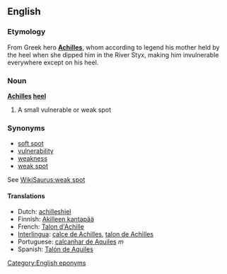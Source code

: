 ==English==

===Etymology===
From Greek hero '''[[Achilles]]''', whom according to legend his mother held by the heel when she dipped him in the River Styx, making him invulnerable everywhere except on his heel.

===Noun===
'''[[Achilles]] [[heel]]''' 

# A small vulnerable or weak spot

===Synonyms===
*[[soft spot]]
*[[vulnerability]]
*[[weakness]]
*[[weak spot]]

See [[WikiSaurus:weak spot]]


====Translations====
*Dutch: [[achilleshiel]]
*Finnish: [[Akilleen kantapää]]
*French: [[Talon d'Achille]] 
*[[Interlingua]]: [[calce de Achilles]], [[talon de Achilles]] 
*Portuguese: [[calcanhar de Aquiles]] ''m''
*Spanish: [[Talón de Aquiles]]

[[Category:English eponyms]]